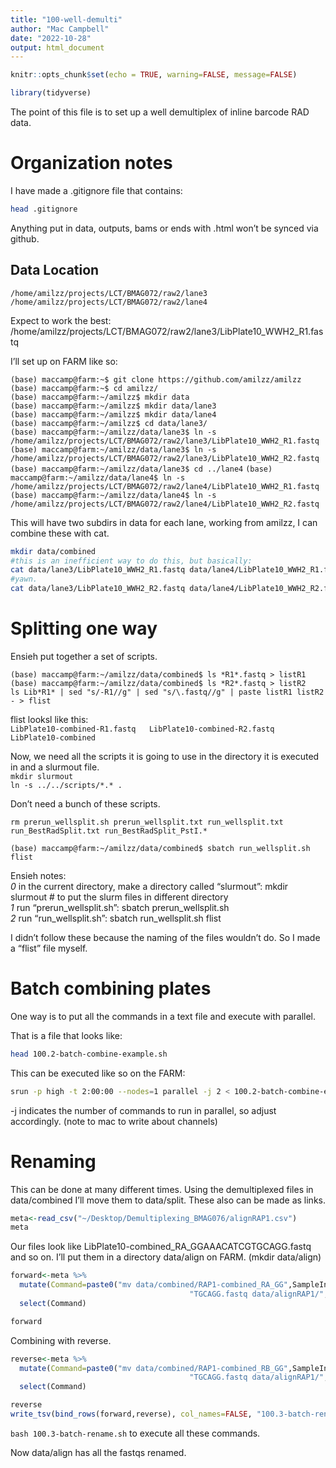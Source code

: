 ```yaml
---
title: "100-well-demulti"
author: "Mac Campbell"
date: "2022-10-28"
output: html_document
---
```


```r
knitr::opts_chunk$set(echo = TRUE, warning=FALSE, message=FALSE)
```

```r
library(tidyverse)
```

The point of this file is to set up a well demultiplex of inline barcode RAD data.

# Organization notes
I have made a .gitignore file that contains:    

```sh
head .gitignore
```

Anything put in data, outputs, bams or ends with .html won't be synced via github.     



## Data Location    

`/home/amilzz/projects/LCT/BMAG072/raw2/lane3`     
`/home/amilzz/projects/LCT/BMAG072/raw2/lane4`     

Expect to work the best: /home/amilzz/projects/LCT/BMAG072/raw2/lane3/LibPlate10_WWH2_R1.fastq      

I'll set up on FARM like so:       

`(base) maccamp@farm:~$ git clone https://github.com/amilzz/amilzz`     
`(base) maccamp@farm:~$ cd amilzz/`       
`(base) maccamp@farm:~/amilzz$ mkdir data`      
`(base) maccamp@farm:~/amilzz$ mkdir data/lane3`      
`(base) maccamp@farm:~/amilzz$ mkdir data/lane4`     
`(base) maccamp@farm:~/amilzz$ cd data/lane3/`    
`(base) maccamp@farm:~/amilzz/data/lane3$ ln -s /home/amilzz/projects/LCT/BMAG072/raw2/lane3/LibPlate10_WWH2_R1.fastq `      
`(base) maccamp@farm:~/amilzz/data/lane3$ ln -s /home/amilzz/projects/LCT/BMAG072/raw2/lane3/LibPlate10_WWH2_R2.fastq `      
`(base) maccamp@farm:~/amilzz/data/lane3$ cd ../lane4`
`(base) maccamp@farm:~/amilzz/data/lane4$ ln -s /home/amilzz/projects/LCT/BMAG072/raw2/lane4/LibPlate10_WWH2_R1.fastq`      
`(base) maccamp@farm:~/amilzz/data/lane4$ ln -s /home/amilzz/projects/LCT/BMAG072/raw2/lane4/LibPlate10_WWH2_R2.fastq`    

This will have two subdirs in data for each lane, working from amilzz, I can combine these with cat.    

```sh
mkdir data/combined
#this is an inefficient way to do this, but basically:
cat data/lane3/LibPlate10_WWH2_R1.fastq data/lane4/LibPlate10_WWH2_R1.fastq > data/combined/LibPlate10-combined-R1.fastq
#yawn. 
cat data/lane3/LibPlate10_WWH2_R2.fastq data/lane4/LibPlate10_WWH2_R2.fastq > data/combined/LibPlate10-combined-R2.fastq &
```


# Splitting one way

Ensieh put together a set of scripts.  

`(base) maccamp@farm:~/amilzz/data/combined$ ls *R1*.fastq > listR1`    
`(base) maccamp@farm:~/amilzz/data/combined$ ls *R2*.fastq > listR2`     
`ls Lib*R1* | sed "s/-R1//g" | sed "s/\.fastq//g" | paste listR1 listR2 - > flist`      

flist looksl like this:      
`LibPlate10-combined-R1.fastq	LibPlate10-combined-R2.fastq	LibPlate10-combined`      

Now, we need all the scripts it is going to use in the directory it is executed in and a slurmout file.    
`mkdir slurmout`      
`ln -s ../../scripts/*.* .`     



Don't need a bunch of these scripts.         

` rm prerun_wellsplit.sh prerun_wellsplit.txt run_wellsplit.txt run_BestRadSplit.txt run_BestRadSplit_PstI.*`      

`(base) maccamp@farm:~/amilzz/data/combined$ sbatch run_wellsplit.sh flist `       


Ensieh notes:    
_0_ in the current directory, make a directory called "slurmout": mkdir slurmout # to put the slurm files in different directory       
_1_  run "prerun_wellsplit.sh":  sbatch prerun_wellsplit.sh     
_2_  run "run_wellsplit.sh":  sbatch run_wellsplit.sh flist 

I didn't follow these because the naming of the files wouldn't do. So I made a "flist" file myself.    

   

# Batch combining plates

One way is to put all the commands in a text file and execute with parallel.     

That is a file that looks like:

```sh
head 100.2-batch-combine-example.sh
```



This can be executed like so on the FARM:    

```sh
srun -p high -t 2:00:00 --nodes=1 parallel -j 2 < 100.2-batch-combine-example.sh > data/combined/std.out 2>data/combined/std.err &

```

-j indicates the number of commands to run in parallel, so adjust accordingly.
(note to mac to write about channels)     



# Renaming

This can be done at many different times. Using the demultiplexed files in data/combined I'll move them to data/split. These also can be made as links.     

```r
meta<-read_csv("~/Desktop/Demultiplexing_BMAG076/alignRAP1.csv")
meta
```

Our files look like LibPlate10-combined_RA_GGAAACATCGTGCAGG.fastq and so on. I'll put them in a directory data/align on FARM. (mkdir data/align)

```r
forward<-meta %>% 
  mutate(Command=paste0("mv data/combined/RAP1-combined_RA_GG",SampleIndex_WellBarcodes,
                                        "TGCAGG.fastq data/alignRAP1/",SampleID,"_RA.fastq")) %>%
  select(Command)

forward
```

Combining with reverse.     
```r
reverse<-meta %>% 
  mutate(Command=paste0("mv data/combined/RAP1-combined_RB_GG",SampleIndex_WellBarcodes,
                                        "TGCAGG.fastq data/alignRAP1/",SampleID,"_RB.fastq")) %>%
  select(Command)

reverse
write_tsv(bind_rows(forward,reverse), col_names=FALSE, "100.3-batch-rename.sh")
```

`bash 100.3-batch-rename.sh` to execute all these commands.   

Now data/align has all the fastqs renamed.     



